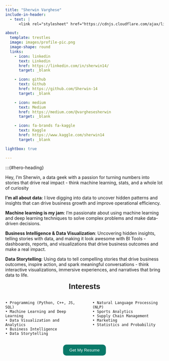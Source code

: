 ```yaml
---
title: "Sherwin Varghese"
include-in-header:
  - text: |
      <link rel="stylesheet" href="https://cdnjs.cloudflare.com/ajax/libs/font-awesome/6.0.0-beta3/css/all.min.css">

about:
  template: trestles
  image: images/profile-pic.png
  image-shape: round
  links:
    - icon: linkedin
      text: Linkedin
      href: https://linkedin.com/in/sherwin14/
      target: _blank

    - icon: github
      text: Github
      href: https://github.com/Sherwin-14
      target: _blank

    - icon: medium
      text: Medium
      href: https://medium.com/@varghesesherwin   
      target: _blank

    - icon: fa-brands fa-kaggle
      text: Kaggle
      href: https://www.kaggle.com/sherwin14
      target: _blank  

lightbox: true      

---
```


:::{#hero-heading}

Hey, I'm Sherwin, a data geek with a passion for turning numbers into stories that drive real impact - think machine learning, stats, and a whole lot of curiosity

**I'm all about data**: I love digging into data to uncover hidden patterns and insights that can drive business growth and improve operational efficiency.

**Machine learning is my jam**: I'm passionate about using machine learning and deep learning techniques to solve complex problems and make data-driven decisions.

**Business Intelligence & Data Visualization**: Uncovering hidden insights, telling stories with data, and making it look awesome with BI Tools - dashboards, reports, and visualizations that drive business outcomes and make a real impact.

**Data Storytelling**: Using data to tell compelling stories that drive business outcomes, inspire action, and spark meaningful conversations - think interactive visualizations, immersive experiences, and narratives that bring data to life.

<center><font face="Arial" size="5">**Interests**</font></center>
<br>
<div style="display: flex; justify-content: space-between;">
  <div style="width: 45%;"  class="dark">
    • Programming (Python, C++, JS, SQL)
    • Machine Learning and Deep Learning
    • Data Visualization and Analytics
    • Business Intelligence
    • Data Storytelling
  </div>
  <div style="width: 45%;"  class="dark">
    • Natural Language Processing (NLP)
    • Sports Analytics
    • Supply Chain Management
    • Marketing
    • Statistics and Probability
  </div>
</div>

<div style="text-align: center;">
  <a href="images/Sherwin_Varghese_RDA.docx" download="Sherwin_Varghese_RDA.docx">
    <button style="background-color: #097969; color: #fff; padding: 10px 20px; border: none; border-radius: 10px; cursor: pointer;">
      Get My Resume
    </button>
  </a>
</div>






